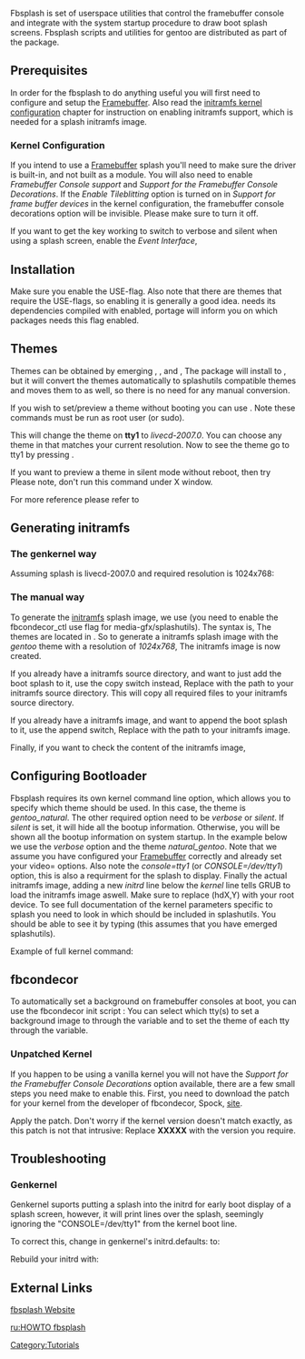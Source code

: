 Fbsplash is set of userspace utilities that control the framebuffer console and integrate with the system startup procedure to draw boot splash screens. Fbsplash scripts and utilities for gentoo are distributed as part of the {{Package|media-gfx/splashutils}} package.

== Prerequisites ==
In order for the fbsplash to do anything useful you will first need to configure and setup the [[Framebuffer]]. Also read the [[Initramfs#Kernel_Configuration|initramfs kernel configuration]] chapter for instruction on enabling initramfs support, which is needed for a splash initramfs image.

=== Kernel Configuration ===

If you intend to use a [[Framebuffer]] splash you'll need to make sure the driver is built-in, and not built as a module. You will also need to enable ''Framebuffer Console support'' and ''Support for the Framebuffer Console Decorations''. If the ''Enable Tileblitting'' option is turned on in ''Support for frame buffer devices'' in the kernel configuration, the framebuffer console decorations option will be invisible. Please make sure to turn it off.
{{Kernel|Kernel optional framebuffer configuration|<pre>
Device Drivers ->
    Graphics support ->
        <*> Support for frame buffer devices  --->
            Console display driver support  --->
                <*> Framebuffer Console support
                [ ] Enable Tile Blitting Support
                [*] Support for the Framebuffer Console Decorations
</pre>}}

If you want to get the {{Key|F2}} key working to switch to verbose and silent when using a splash screen, enable the ''Event Interface'',
{{Kernel|enabling the Event Interface|<pre>
Device Drivers --->
    Input Device Support --->
        <*> Event Interface
</pre>}}

== Installation ==
Make sure you enable the {{EnableFlag|fbcondecor}} USE-flag. Also note that there are themes that require the {{USEFlag|mng}} USE-flags, so enabling it is generally a good idea. {{Package|media-gfx/splashutils}} needs its dependencies compiled with {{EnableFlag|static-libs}} enabled, portage will inform you on which packages needs this flag enabled.
{{Root|emerge -avN splashutils}}

== Themes ==
Themes can be obtained by emerging {{Package|media-gfx/splash-themes-livecd}}, {{Package|media-gfx/splash-themes-gentoo}}, {{Package|media-gfx/splash-themes-livecd}} and {{Package|media-gfx/bootsplash-themes}},
{{Root|emerge -av splash-themes-livecd splash-themes-gentoo splash-themes-livecd bootsplash-themes}}
The {{Package|media-gfx/bootsplash-themes}} package will install to {{Path|/etc/bootsplash}}, but it will convert the themes automatically to splashutils compatible themes and moves them to {{Path|/etc/splash/}} as well, so there is no need for any manual conversion.

If you wish to set/preview a theme without booting you can use {{Codeline|splash_manager}}.  Note these commands must be run as root user (or sudo).
{{Root|<nowiki>splash_manager -c set --theme=livecd-2007.0 --tty=1</nowiki>}}

This will change the theme on '''tty1''' to ''livecd-2007.0''. You can choose any theme in {{Path|/etc/splash}} that matches your current resolution. Now to see the theme go to tty1 by pressing {{Key|Ctrl+Alt+F1}}.

If you want to preview a theme in silent mode without reboot, then try
{{Root|<nowiki>splash_manager -c demo -t livecd-2007.0 -m s --steps=100</nowiki>}}
Please note, don't run this command under X window.

For more reference please refer to
{{Root|<nowiki>splash_manager --help</nowiki>}}

== Generating initramfs ==

=== The genkernel way ===

Assuming splash is livecd-2007.0 and required resolution is 1024x768:
{{Root|<nowiki>genkernel --splash=livecd-2007.0 --splash-res=1024x768 ...</nowiki>}}

=== The manual way ===

To generate the [[initramfs]] splash image, we use {{Codeline|splash_geninitramfs}} (you need to enable the fbcondecor_ctl use flag for media-gfx/splashutils). The syntax is,
{{Root|<nowiki>splash_geninitramfs --verbose --res NxN --generate /boot/initramfs-bootsplash theme</nowiki>}}
The themes are located in {{Path|/etc/splash}}. So to generate a initramfs splash image with the ''gentoo'' theme with a resolution of ''1024x768'',
{{Root|<nowiki>splash_geninitramfs --verbose --res 1024x768 --generate /boot/initramfs-bootsplash gentoo</nowiki>}}
The {{Path|/boot/initramfs-bootsplash}} initramfs image is now created.

If you already have a initramfs source directory, and want to just add the boot splash to it, use the copy switch instead,
{{Root|<nowiki>splash_geninitramfs --verbose --res NxN --copy /path/to/initramfsdir theme</nowiki>}}
Replace {{Path|/path/to/initramfsdir}} with the path to your initramfs source directory. This will copy all required files to your initramfs source directory.

If you already have a initramfs image, and want to append the boot splash to it, use the append switch,
{{Root|<nowiki>splash_geninitramfs --verbose --res NxN --append /path/to/initramfsimage theme</nowiki>}}
Replace {{Path|/path/to/initramfsimage}} with the path to your initramfs image.

Finally, if you want to check the content of the initramfs image,
{{Root|<nowiki>zcat /path/to/initramfsimage  | cpio --list</nowiki>}}

== Configuring Bootloader ==
Fbsplash requires its own kernel command line option, which allows you to specify which theme should be used. In this case, the theme is ''gentoo_natural''. The other required option need to be ''verbose'' or ''silent''. If ''silent'' is set, it will hide all the bootup information. Otherwise, you will be shown all the bootup information on system startup. In the example below we use the ''verbose'' option and the theme ''natural_gentoo''. Note that we assume you have configured your [[Framebuffer]] correctly and already set your video= options. Also note the ''console=tty1'' (or ''CONSOLE=/dev/tty1'') option, this is also a requirment for the splash to display. Finally the actual initramfs image, adding a new ''initrd'' line below the ''kernel'' line tells GRUB to load the initramfs image aswell. Make sure to replace (hdX,Y) with your root device.
{{File|/boot/grub/grub.conf|<pre>
...
kernel /vmlinuz... video=... splash=verbose,theme:natural_gentoo console=tty1
initrd (hdX,Y)/boot/initramfs-bootsplash
..
</pre>}}
To see full documentation of the kernel parameters specific to splash you need to look in {{Path|/usr/share/doc/splashutils*/kernel_parameters}} which should be included in splashutils. You should be able to see it by typing (this assumes that you have emerged splashutils).
{{Command|less /usr/share/doc/splashutils*/kernel_parameters}}

Example of full kernel command:
{{Codeline|<pre>
video=inteldrmfb:1920x1200-32@60 splash=silent,fadein,theme:livecd-2007.0 quiet console=tty1
</pre>}}

== fbcondecor ==
To automatically set a background on framebuffer consoles at boot, you can use the fbcondecor init script :
{{Root|rc-update add fbcondecor default}}
You can select which tty(s) to set a background image to through the {{Codeline|FBCONDECOR_TTYS}} variable and to set the theme of each tty through the {{Codeline|FBCONDECOR_TTY_MAP}} variable.
{{File|/etc/conf.d/fbcondecor|<pre>
# On which TTYs should fbcondecor be enabled? Defaults to RC_TTY_NUMBER.
# FBCONDECOR_TTYS="1 2 3 4 5 6"

# Allows to set different themes on different consoles
# format: "<console>:<theme> <console>:<theme> (...)"
# FBCONDECOR_TTY_MAP="1:emergence"

</pre>}}
=== Unpatched Kernel ===

If you happen to be using a vanilla kernel you will not have the ''Support for the Framebuffer Console Decorations'' option available, there are a few small steps you need make to enable this. First, you need to download the patch for your kernel from the developer of fbcondecor, Spock, [http://dev.gentoo.org/~spock/projects/fbcondecor/ site].

Apply the patch. Don't worry if the kernel version doesn't match exactly, as this patch is not that intrusive:
{{Root|cd /usr/src/linux}}
{{Root|wget http://dev.gentoo.org/~spock/projects/fbcondecor/archive/fbcondecor-XXXXX.patch}}
{{Root|patch -p1 < fbcondecor-XXXXX.patch}}
Replace '''XXXXX''' with the version you require.

== Troubleshooting ==
=== Genkernel ===
Genkernel suports putting a splash into the initrd for early boot display of a splash screen, however, it will print lines over the splash, seemingly ignoring the "CONSOLE=/dev/tty1" from the kernel boot line.

To correct this, change in genkernel's initrd.defaults:
{{file|/usr/share/genkernel/defaults/initrd.defaults|
<pre>CONSOLE=/dev/console</pre>}}
to:
{{file|/usr/share/genkernel/defaults/initrd.defaults|
<pre>CONSOLE=/dev/tty1</pre>}}

Rebuild your initrd with:
{{Root|<nowiki>genkernel ramdisk --splash=name-of-splash --splash-res=your-resolution</nowiki>}}

== External Links ==
[http://fbsplash.berlios.de/wiki fbsplash Website]

[[ru:HOWTO fbsplash]]

[[Category:Tutorials]]
